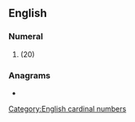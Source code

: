 ==English==

===Numeral===
{{head|en|numeral}}

# {{obsolete spelling of|twenty|lang=en}} (20)

===Anagrams===
* {{anagrams|en|a=eeinttw|entwite}}

[[Category:English cardinal numbers]]